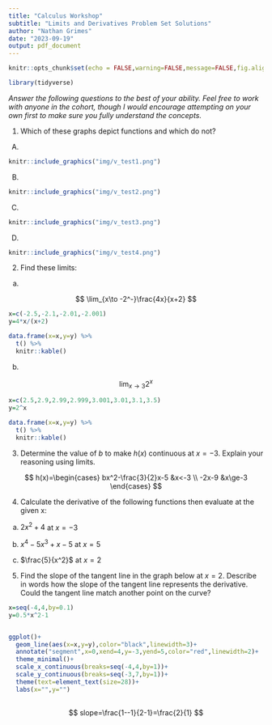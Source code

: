 ```yaml
---
title: "Calculus Workshop"
subtitle: "Limits and Derivatives Problem Set Solutions"
author: "Nathan Grimes"
date: "2023-09-19"
output: pdf_document
---
```


```r
knitr::opts_chunk$set(echo = FALSE,warning=FALSE,message=FALSE,fig.align = 'center')

library(tidyverse)
```

*Answer the following questions to the best of your ability. Feel free to work with anyone in the cohort, though I would encourage attempting on your own first to make sure you fully understand the concepts.*

1) Which of these graphs depict functions and which do not?

\textcolor{blue}{Graphs A,B, and C all fail the vertical line test. Thus they are not functions. Graph D is a function because passes the vertical line test and thus is a function.}

A) 
```r
knitr::include_graphics("img/v_test1.png")
```

B)
```r
knitr::include_graphics("img/v_test2.png")
```

C)

```r
knitr::include_graphics("img/v_test3.png")
```

D)

```r
knitr::include_graphics("img/v_test4.png")
```


2) Find these limits:

a)

$$
\lim_{x\to -2^-}\frac{4x}{x+2}
$$

\textcolor{blue}{Evaluate the function from the left of ever closer values to infinty. We can see from the approximation below the lim approaches 2 from the left}

```r
x=c(-2.5,-2.1,-2.01,-2.001)
y=4*x/(x+2)

data.frame(x=x,y=y) %>% 
  t() %>% 
  knitr::kable()
```


b) 

$$
\lim_{x\to 3}2^x
$$

\textcolor{blue}{The table below shows that the limit approaches 8 at x=3 from both directions}

```r
x=c(2.5,2.9,2.99,2.999,3.001,3.01,3.1,3.5)
y=2^x

data.frame(x=x,y=y) %>% 
  t() %>% 
  knitr::kable()
```


3) Determine the value of $b$ to make $h(x)$ continuous at $x=-3$. Explain your reasoning using limits.

$$
h(x)=\begin{cases}
bx^2-\frac{3}{2}x-5 &x<-3 \\
-2x-9 &x\ge-3
\end{cases}
$$

\textcolor{blue}{This function is broken down into disparate pieces. To connect them an make them continuous we need both to approach the same value at x. Otherwise they will not converge. First we can evaluate the bottom part at x=3, then adjust b to get the top part to also equal that same value.}


\begin{align}
-2(-3)-9=-3\\
b(-3)^2-\frac{3}{2}(-3)-5=-3\\
9b+\frac{9}{2}=2\\
9b=\frac{-5}{2}\\
b=\frac{-5}{18}
\end{align}



4) Calculate the derivative of the following functions then evaluate at the given x:

a) $2x^2+4$ at $x=-3$


\begin{align}
2x^2+4\\
\frac{d}{dx}=4x\\
\frac{d}{dx(3)}=4(-3)=-12
\end{align}


b) $x^4-5x^3+x-5$ at $x=5$


\begin{align}
x^4-5x^3+x-5 \\
\frac{d}{dx}=4x^3-15x^2+1 \\
4(5)^3-15(5)^2+1=126
\end{align}


c) $\frac{5}{x^2}$ at $x=2$


\begin{align}
\frac{5}{x^2}\\
\frac{d}{dx}=-10x^{-3}\\
-10(2)^{-3}=1.25
\end{align}


\pagebreak

5) Find the slope of the tangent line in the graph below at $x=2$. Describe in words how the slope of the tangent line represents the derivative. Could the tangent line match another point on the curve?

```r
x=seq(-4,4,by=0.1)
y=0.5*x^2-1


ggplot()+
  geom_line(aes(x=x,y=y),color="black",linewidth=3)+
  annotate("segment",x=0,xend=4,y=-3,yend=5,color="red",linewidth=2)+
  theme_minimal()+
  scale_x_continuous(breaks=seq(-4,4,by=1))+
  scale_y_continuous(breaks=seq(-3,7,by=1))+
  theme(text=element_text(size=28))+
  labs(x="",y="")
  
```

\textcolor{blue}{Using rise over run we can take two points on the tangent line to find the slope. The tangent line provides the slope or instaneous rate of change at single point along the curve. Therefore the slope of the tangent line is the derivative. In this graph $\frac{dy}{dx}=2$ is unique at only x=2. However in other curves, such as sine waves or higher order polynomials, it is possible for different tangent lines to have the same slope}

$$
slope=\frac{1--1}{2-1}=\frac{2}{1}
$$

